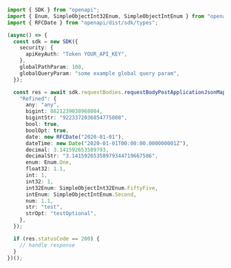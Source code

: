 ```typescript showLineNumbers copy filename="Request Body Post Application Json Map Obj usage example"
import { SDK } from "openapi";
import { Enum, SimpleObjectInt32Enum, SimpleObjectIntEnum } from "openapi/dist/sdk/models/shared";
import { RFCDate } from "openapi/dist/sdk/types";

(async() => {
  const sdk = new SDK({
    security: {
      apiKeyAuth: "Token YOUR_API_KEY",
    },
    globalPathParam: 100,
    globalQueryParam: "some example global query param",
  });

  const res = await sdk.requestBodies.requestBodyPostApplicationJsonMapObj({
    "Refined": {
      any: "any",
      bigint: 8821239038968084,
      bigintStr: "9223372036854775808",
      bool: true,
      boolOpt: true,
      date: new RFCDate("2020-01-01"),
      dateTime: new Date("2020-01-01T00:00:00.000000001Z"),
      decimal: 3.141592653589793,
      decimalStr: "3.14159265358979344719667586",
      enum: Enum.One,
      float32: 1.1,
      int: 1,
      int32: 1,
      int32Enum: SimpleObjectInt32Enum.FiftyFive,
      intEnum: SimpleObjectIntEnum.Second,
      num: 1.1,
      str: "test",
      strOpt: "testOptional",
    },
  });

  if (res.statusCode == 200) {
    // handle response
  }
})();
```
